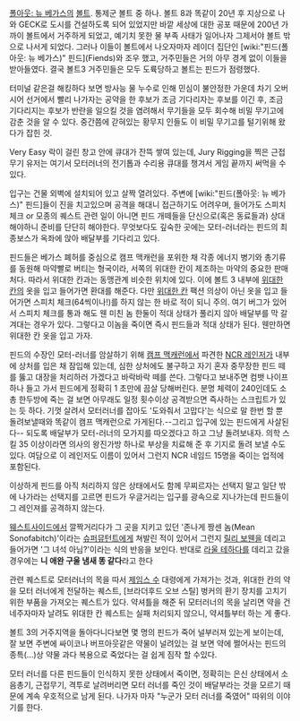 [[폴아웃: 뉴 베가스]]의 [[볼트]]. 통제군 볼트 중 하나. 볼트 8과 똑같이 20년 후 지상으로 나와 GECK로 도시를 건설하도록 되어 있었지만 바깥 세상에 대한 공포 때문에 200년 가까이 볼트에서 거주하게 되었고, 예기치 못한 물 부족 사태가 일어나자 그제서야 볼트 밖으로 나서게 되었다. 그러나 이들이 볼트에서 나오자마자 레이더 집단인 [wiki:"핀드(폴아웃: 뉴 베가스)" 핀드](Fiends)와 조우 했고, 거주민들은 거의 아무 경계 없이 이들을 받아들였다. 결국 볼트3 거주민들은 모두 도륙당하고 볼트는 핀드가 점령했다.

터미널 같은걸 해킹하다 보면 방사능 물 누수로 인해 민심이 불안정한 가운데 차기 오버시어 선거에서 빨리 나가자는 공약을 한 후보가 조금 기다리자는 후보를 이긴 후, 조금 기다리지는 후보가 반란을 일으킬 것을 염려해서 무기들을 모두 회수해 비밀 무기고에 감춘 것을 알 수 있다. 중간쯤에 갇혀있는 황무지 인들도 이 비밀 무기고를 털기위해 왔다가 잡힌 것.

Very Easy 락이 걸린 창고 안에 큐대가 잔뜩 쌓여 있는데, Jury Rigging을 찍은 근접 무기 유저는 여기서 모터러너의 전기톱과 수리용 큐대를 챙겨서 게임 끝까지 써먹을 수 있다.

입구는 건물 외벽에 설치되어 있고 살짝 열려있다. 주변에 [wiki:"핀드(폴아웃: 뉴 베가스)" 핀드]들이 진을 치고있으며 공격을 해대니 접근하기도 어려우며, 들어가도 스피치 체크 or 모종의 퀘스트 관련 일이 아니면 핀드 개떼들을 단신으로(혹은 동료들과) 상대 해야하니 준비를 단단히 해야한다. 무엇보다도 깊숙한 곳에는 모터-러너라는 핀드의 최종보스가 옥좌에 앉아 배달부를 기다리고 있다.

핀드들은 베가스 폐허를 중심으로 캠프 맥캐런을 포위한 채 각종 에너지 병기와 총기류를 동원해 마약빨로 버티는 형국이라, 서쪽의 위대한 칸이 제조하는 마약의 중요한 판매처다. 따라서 위대한 칸과는 동맹관계 비슷한 위치에 있다. 이에 볼트 3 내부에 [[위대한 칸]]의 옷을 입고 들어가면 환대를 해준다. 다만 [[위대한 칸]] 팩션 의상이 아닌 옷을 입고 들어가면 스피치 체크(64씩이나!)를 하지 않는 한 바로 적이 되니 주의. 여기 버그가 있어서 스피치 체크를 통과 해도 웬 미친 놈 한둘이 적대 상태가 풀리지 않아 배달부를 막 갈겨대는 경우가 있다. 그렇다고 이놈을 죽이면 즉시 핀드들과 적대 상태가 된다. 웬만하면 위대한 칸 옷을 입고 가자.

핀드의 수장인 모터-러너를 암살하기 위해 [[캠프 맥캐런]]에서 파견한 [[NCR 레인저]]가 내부에 상처를 입은 채 잠입해 있는데, 심한 상처에도 불구하고 자기 혼자 중무장한 핀드 떼를 뚫고 대장을 처리하러 가겠다고 바락바락 떼를 쓴다. 그렇다고 보내주면 컴뱃 나이프 하나 들고 가서 핀드에게 정확히 1 초만에 끔살 당해버린다. 분명 체력이 240인데도 소총 한두방에 죽는 걸 보면 아무래도 일정 횟수이상 공격받으면 즉사하는 스크립트가 있는 듯 하다. 기껏 살려서 모터러너를 잡아도 '도와줘서 고맙다'는 식으로 말 한번 할 뿐 돌려보낼때와 똑같이 캠프 맥캐런으로 가게된다.--그리고 입구에 있는 핀드에게 사살된다-- 되도록 배달부가 모터-러너의 모가지를 따오겠다고 하고 그냥 돌려보내자. 의학 스킬 35 이상이라면 의사의 왕진가방 하나로 부상을 치료해 준 후 기지로 돌려 보낼 수도 있다. 여담으로 이 레인저도 이름이 있어서 그런지 NCR 네임드 15명을 죽이는 업적에 포함된다.

이상하게 핀드를 아직 처리하지 않은 상태에서도 함께 무찌르자는 선택지 말고 일단 밖에 나가라는 선택지를 고르면 핀드가 우글거리는 입구를 광속으로 지나가는데 핀드들이 그 레인져를 공격하지 않는다.

[[웨스트사이드]]에서 깔짝거리다가 그 곳을 지키고 있던 '존나게 짱센 놈(Mean Sonofabitch)'이라는 [[슈퍼뮤턴트]]에게 쳐발린 적이 있어서 그런지 [[릴리 보웬]]을 데리고 들어가면 '그 녀석 아님?'이라는 식의 반응을 보인다. 반대로 [[라울 테하다]]를 데리고 갔을 경우에는 '''니 애완 구울 냄새 똥 같다'''라고 한다

관련 퀘스트로 모터러너의 목을 따서 [[제임스 수]] 대령에게 가져가는 것과, 위대한 칸의 약을 모터 러너에게 전달하는 퀘스트, [브라더후드 오브 스틸] 벙커의 환기 장치를 고치기 위한 부품을 가져오는 퀘스트가 있다. 약셔틀을 해준 뒤 모터러너의 목을 날리면 약을 건네주자마자 날려도 위대한 칸 퀘스트는 실패 처리되지 않으니, 약셔틀부터 하는 게 좋다.

볼트 3의 거주지역을 돌아다니다보면 몇 명의 핀드가 죽어 널부러져 있는게 보이는데, 잘 보면 주변에 싸이코나 버프아웃같은
약물이 널려있는 걸 보면 약에 쩔어사는 핀드의 종특(...)상 약물 과다 복용으로 죽었다는 걸 쉽게 짐작 할 수있다. 

모터 러너를 다른 핀드들이 인식하지 못한 상태에서 죽이면, 정확히는 은신 상태에서 소음총기, 근접무기, 격투로 날려버리면 모터 러너를 죽인 것이 배달부라는 것을 모르기 때문에 계속 우호적으로 남게 된다. 나가자 마자 "누군가 모터 러너를 죽였어" 따위의 이야기를 한다.

